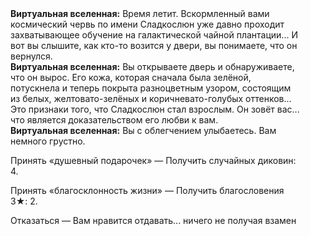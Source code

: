 {{Диалог Начало}}
:'''Виртуальная вселенная:''' Время летит. Вскормленный вами космический червь по имени Сладкослюн уже давно проходит захватывающее обучение на галактической чайной плантации... И вот вы слышите, как кто-то возится у двери, вы понимаете, что он вернулся.
:'''Виртуальная вселенная:''' Вы открываете дверь и обнаруживаете, что он вырос. Его кожа, которая сначала была зелёной, потускнела и теперь покрыта разноцветным узором, состоящим из белых, желтовато-зелёных и коричневато-голубых оттенков... Это признаки того, что Сладкослюн стал взрослым. Он зовёт вас... что является доказательством его любви к вам.
:'''Виртуальная вселенная:''' Вы с облегчением улыбаетесь. Вам немного грустно.
:{{Диалог|Звезда}} Принять «душевный подарочек» &mdash; Получить случайных диковин: 4.
:{{Диалог|Звезда}} Принять «благосклонность жизни» &mdash; Получить благословения 3★: 2.
:{{Диалог|Звезда}} Отказаться &mdash; Вам нравится отдавать... ничего не получая взамен
{{Диалог Конец}}